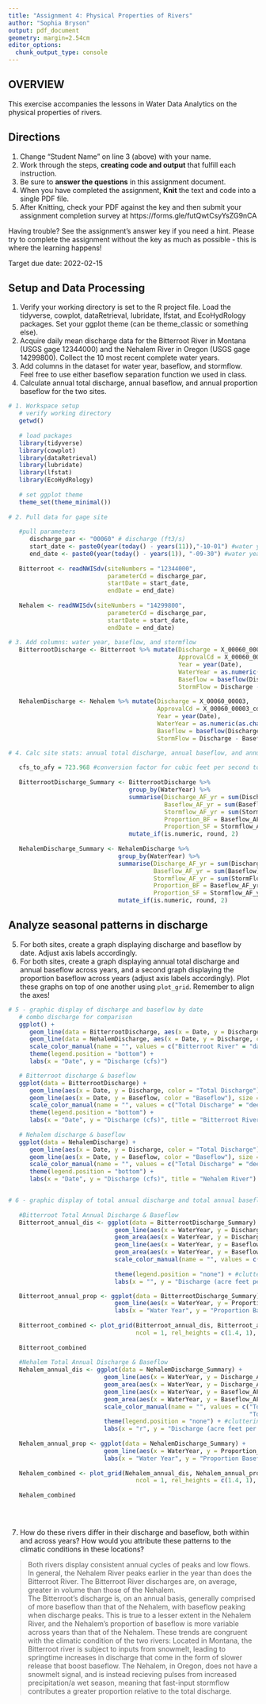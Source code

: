 ```yaml
---
title: "Assignment 4: Physical Properties of Rivers"
author: "Sophia Bryson"
output: pdf_document
geometry: margin=2.54cm
editor_options: 
  chunk_output_type: console
---
```


## OVERVIEW

This exercise accompanies the lessons in Water Data Analytics on the physical properties of rivers. 

## Directions
1. Change "Student Name" on line 3 (above) with your name.
2. Work through the steps, **creating code and output** that fulfill each instruction.
3. Be sure to **answer the questions** in this assignment document.
4. When you have completed the assignment, **Knit** the text and code into a single PDF file.
5. After Knitting, check your PDF against the key and then submit your assignment completion survey at https://forms.gle/futQwtCsyYsZG9nCA

Having trouble? See the assignment's answer key if you need a hint. Please try to complete the assignment without the key as much as possible - this is where the learning happens!

Target due date: 2022-02-15

## Setup and Data Processing

1. Verify your working directory is set to the R project file. Load the tidyverse, cowplot, dataRetrieval, lubridate, lfstat, and EcoHydRology packages. Set your ggplot theme (can be theme_classic or something else).
2. Acquire daily mean discharge data for the Bitterroot River in Montana (USGS gage 12344000) and the Nehalem River in Oregon (USGS gage 14299800). Collect the 10 most recent complete water years.
3. Add columns in the dataset for water year, baseflow, and stormflow. Feel free to use either baseflow separation function we used in class. 
4. Calculate annual total discharge, annual baseflow, and annual proportion baseflow for the two sites.

```r
# 1. Workspace setup
   # verify working directory
   getwd()
   
   # load packages
   library(tidyverse)
   library(cowplot)
   library(dataRetrieval)
   library(lubridate)
   library(lfstat)
   library(EcoHydRology)
   
   # set ggplot theme
   theme_set(theme_minimal())
   
# 2. Pull data for gage site
   
   #pull parameters
      discharge_par <- "00060" # discharge (ft3/s)
      start_date <- paste0(year(today() - years(11)),"-10-01") #water year starts Oct. 1, 11 years back gives 10 full years
      end_date <- paste0(year(today() - years(1)), "-09-30") #water year ends Sept. 30, last year to get full year
   
   Bitterroot <- readNWISdv(siteNumbers = "12344000", 
                            parameterCd = discharge_par,
                            startDate = start_date,
                            endDate = end_date)
   
   Nehalem <- readNWISdv(siteNumbers = "14299800", 
                            parameterCd = discharge_par,
                            startDate = start_date,
                            endDate = end_date) 
   
# 3. Add columns: water year, baseflow, and stormflow 
   BitterrootDischarge <- Bitterroot %>% mutate(Discharge = X_00060_00003,
                                                ApprovalCd = X_00060_00003_cd,
                                                Year = year(Date),
                                                WaterYear = as.numeric(as.character(water_year(Date))),
                                                Baseflow = baseflow(Discharge),
                                                StormFlow = Discharge - Baseflow) # Using lfstat version!
   
   NehalemDischarge <- Nehalem %>% mutate(Discharge = X_00060_00003,
                                          ApprovalCd = X_00060_00003_cd,
                                          Year = year(Date),
                                          WaterYear = as.numeric(as.character(water_year(Date))),
                                          Baseflow = baseflow(Discharge),
                                          StormFlow = Discharge - Baseflow) # Using lfstat version!

# 4. Calc site stats: annual total discharge, annual baseflow, and annual proportion baseflow
  
   cfs_to_afy = 723.968 #conversion factor for cubic feet per second to acre feet per year
   
   BitterrootDischarge_Summary <- BitterrootDischarge %>%
                                  group_by(WaterYear) %>% 
                                  summarise(Discharge_AF_yr = sum(Discharge) * cfs_to_afy,
                                            Baseflow_AF_yr = sum(Baseflow) * cfs_to_afy,
                                            Stormflow_AF_yr = sum(StormFlow) * cfs_to_afy,
                                            Proportion_BF = Baseflow_AF_yr/Discharge_AF_yr,
                                            Proportion_SF = Stormflow_AF_yr/Discharge_AF_yr) %>%
                                  mutate_if(is.numeric, round, 2)
   
   NehalemDischarge_Summary <- NehalemDischarge %>%
                               group_by(WaterYear) %>% 
                               summarise(Discharge_AF_yr = sum(Discharge) * cfs_to_afy,
                                         Baseflow_AF_yr = sum(Baseflow) * cfs_to_afy,
                                         Stormflow_AF_yr = sum(StormFlow) * cfs_to_afy,
                                         Proportion_BF = Baseflow_AF_yr/Discharge_AF_yr,
                                         Proportion_SF = Stormflow_AF_yr/Discharge_AF_yr) %>%
                               mutate_if(is.numeric, round, 2)


```

## Analyze seasonal patterns in discharge

5. For both sites, create a graph displaying discharge and baseflow by date. Adjust axis labels accordingly.
6. For both sites, create a graph displaying annual total discharge and annual baseflow across years, and a second graph displaying the proportion baseflow across years (adjust axis labels accordingly). Plot these graphs on top of one another using `plot_grid`. Remember to align the axes!

```r
# 5 - graphic display of discharge and baseflow by date
   # combo discharge for comparison
   ggplot() +
      geom_line(data = BitterrootDischarge, aes(x = Date, y = Discharge, color = "Bitterroot River")) +
      geom_line(data = NehalemDischarge, aes(x = Date, y = Discharge, color = "Nehalem River")) + 
      scale_color_manual(name = "", values = c("Bitterroot River" = "darkslategray4", "Nehalem River" = "goldenrod")) +
      theme(legend.position = "bottom") +
      labs(x = "Date", y = "Discharge (cfs)")

   # Bitterroot discharge & baseflow
   ggplot(data = BitterrootDischarge) +
      geom_line(aes(x = Date, y = Discharge, color = "Total Discharge"), size = 1) +
      geom_line(aes(x = Date, y = Baseflow, color = "Baseflow"), size = .8) + 
      scale_color_manual(name = "", values = c("Total Discharge" = "deepskyblue4", "Baseflow" = "indianred3")) +
      theme(legend.position = "bottom") +
      labs(x = "Date", y = "Discharge (cfs)", title = "Bitterroot River")
   
   # Nehalem discharge & baseflow
   ggplot(data = NehalemDischarge) +
      geom_line(aes(x = Date, y = Discharge, color = "Total Discharge"), size = 1) +
      geom_line(aes(x = Date, y = Baseflow, color = "Baseflow"), size = .8) + 
      scale_color_manual(name = "", values = c("Total Discharge" = "deepskyblue4", "Baseflow" = "indianred3")) +
      theme(legend.position = "bottom") +
      labs(x = "Date", y = "Discharge (cfs)", title = "Nehalem River")


# 6 - graphic display of total annual discharge and total annual baseflow, plotted with proportion baseflow across years
   
   #Bitterroot Total Annual Discharge & Baseflow
   Bitterroot_annual_dis <- ggplot(data = BitterrootDischarge_Summary) + 
                              geom_line(aes(x = WaterYear, y = Discharge_AF_yr, color = "Total Annual Discharge")) + 
                              geom_area(aes(x = WaterYear, y = Discharge_AF_yr, fill = "Total Annual Discharge"), alpha = 0.6) + 
                              geom_line(aes(x = WaterYear, y = Baseflow_AF_yr, color = "Total Annual Baseflow")) + 
                              geom_area(aes(x = WaterYear, y = Baseflow_AF_yr, fill = "Total Annual Baseflow"), alpha = 0.6) + 
                              scale_color_manual(name = "", values = c("Total Annual Discharge" = "deepskyblue4", 
                                                                       "Total Annual Baseflow" = "indianred3")) +
                              theme(legend.position = "none") + #cluttering at the moment, so dropping
                              labs(x = "", y = "Discharge (acre feet per year)", title = "Bitterroot River")

   Bitterroot_annual_prop <- ggplot(data = BitterrootDischarge_Summary) + 
                              geom_line(aes(x = WaterYear, y = Proportion_BF), size = 1) + 
                              labs(x = "Water Year", y = "Proportion Baseflow")
   
   Bitterroot_combined <- plot_grid(Bitterroot_annual_dis, Bitterroot_annual_prop, 
                                    ncol = 1, rel_heights = c(1.4, 1), align = "v")
   
   Bitterroot_combined
      
   #Nehalem Total Annual Discharge & Baseflow
   Nehalem_annual_dis <- ggplot(data = NehalemDischarge_Summary) + 
                           geom_line(aes(x = WaterYear, y = Discharge_AF_yr, color = "Total Annual Discharge")) + 
                           geom_area(aes(x = WaterYear, y = Discharge_AF_yr, fill = "Total Annual Discharge"), alpha = 0.6) + 
                           geom_line(aes(x = WaterYear, y = Baseflow_AF_yr, color = "Total Annual Baseflow")) + 
                           geom_area(aes(x = WaterYear, y = Baseflow_AF_yr, fill = "Total Annual Baseflow"), alpha = 0.6) + 
                           scale_color_manual(name = "", values = c("Total Annual Discharge" = "deepskyblue4", 
                                                                    "Total Annual Baseflow" = "indianred3")) +
                           theme(legend.position = "none") + #cluttering at the moment, so dropping
                           labs(x = "r", y = "Discharge (acre feet per year)", title = "Nehalem River")
   
   Nehalem_annual_prop <- ggplot(data = NehalemDischarge_Summary) + 
                           geom_line(aes(x = WaterYear, y = Proportion_BF), size = 1) + 
                           labs(x = "Water Year", y = "Proportion Baseflow")
   
   Nehalem_combined <- plot_grid(Nehalem_annual_dis, Nehalem_annual_prop, 
                                    ncol = 1, rel_heights = c(1.4, 1), align = "v")
   
   Nehalem_combined

   
   
```

7. How do these rivers differ in their discharge and baseflow, both within and across years? How would you attribute these patterns to the climatic conditions in these locations?

> Both rivers display consistent annual cycles of peaks and low flows. In general, the Nehalem River peaks earlier in the year than does the Bitterroot River. The Bitterroot River discharges are, on average, greater in volume than those of the Nehalem.  
The Bitterroot's discharge is, on an annual basis, generally comprised of more baseflow than that of the Nehalem, with baseflow peaking when discharge peaks. This is true to a lesser extent in the Nehalem River, and the Nehalem's proportion of baseflow is more variable across years than that of the Nehalem. 
These trends are congruent with the climatic condition of the two rivers: Located in Montana, the Bitterroot river is subject to inputs from snowmelt, leading to springtime increases in discharge that come in the form of slower release that boost baseflow. The Nehalem, in Oregon, does not have a snowmelt signal, and is instead recieving pulses from increased precipitation/a wet season, meaning that fast-input stormflow contributes a greater proportion relative to the total discharge. 
